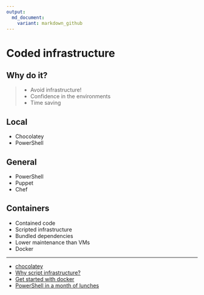 ```yaml
---
output:
  md_document:
    variant: markdown_github
---
```


# Coded infrastructure

## Why do it?
>- Avoid infrastructure!
>- Confidence in the environments
>- Time saving

## Local
- Chocolatey
- PowerShell

## General
- PowerShell
- Puppet
- Chef

## Containers
- Contained code
- Scripted infrastructure
- Bundled dependencies
- Lower maintenance than VMs
- Docker

-----

- [chocolatey](https://chocolatey.org/)
- [Why script infrastructure?](http://www.cio.com/article/3017722/infrastructure/what-is-infrastructure-as-code-and-why-should-you-embrace-it.html)
- [Get started with docker](https://docs.docker.com/windows/)
- [PowerShell in a month of lunches](http://www.amazon.co.uk/Learn-Windows-PowerShell-Month-Lunches/dp/1617290211)


